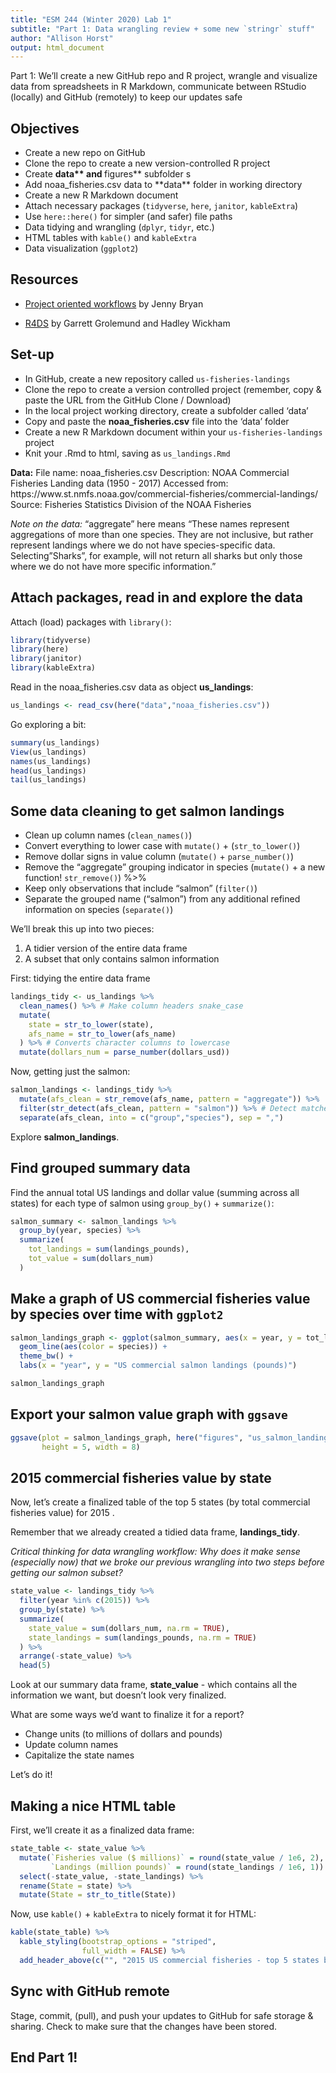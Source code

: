 ```yaml
---
title: "ESM 244 (Winter 2020) Lab 1"
subtitle: "Part 1: Data wrangling review + some new `stringr` stuff"
author: "Allison Horst"
output: html_document
---
```


Part 1: We'll create a new GitHub repo and R project, wrangle and visualize data from spreadsheets in R Markdown, communicate between RStudio (locally) and GitHub (remotely) to keep our updates safe 

## Objectives

- Create a new repo on GitHub
- Clone the repo to create a new version-controlled R project 
- Create **data\** and **figures\** subfolder s
- Add noaa_fisheries.csv data to **data\** folder in working directory
- Create a new R Markdown document 
- Attach necessary packages (`tidyverse`, `here`, `janitor`, `kableExtra`)
- Use `here::here()` for simpler (and safer) file paths
- Data tidying and wrangling (`dplyr`, `tidyr`, etc.)
- HTML tables with `kable()` and `kableExtra`
- Data visualization (`ggplot2`)

## Resources

- [Project oriented workflows](https://www.tidyverse.org/blog/2017/12/workflow-vs-script/) by Jenny Bryan

- [R4DS](https://r4ds.had.co.nz/) by Garrett Grolemund and Hadley Wickham

## Set-up

- In GitHub, create a new repository called `us-fisheries-landings`
- Clone the repo to create a version controlled project (remember, copy & paste the URL from the GitHub Clone / Download)
- In the local project working directory, create a subfolder called 'data'
- Copy and paste the **noaa_fisheries.csv** file into the 'data' folder
- Create a new R Markdown document within your `us-fisheries-landings` project
- Knit your .Rmd to html, saving as `us_landings.Rmd`

**Data:**
File name: noaa_fisheries.csv
Description: NOAA Commercial Fisheries Landing data (1950 - 2017)
Accessed from: https://www.st.nmfs.noaa.gov/commercial-fisheries/commercial-landings/
Source: Fisheries Statistics Division of the NOAA Fisheries

*Note on the data:* "aggregate" here means "These names represent aggregations of more than one species. They are not inclusive, but rather represent landings where we do not have species-specific data. Selecting "Sharks", for example, will not return all sharks but only those where we do not have more specific information."

## Attach packages, read in and explore the data

Attach (load) packages with `library()`:

```r

library(tidyverse)
library(here)  
library(janitor) 
library(kableExtra)

```

Read in the noaa_fisheries.csv data as object **us_landings**:

```r
us_landings <- read_csv(here("data","noaa_fisheries.csv"))
```

Go exploring a bit:
```r
summary(us_landings)
View(us_landings)
names(us_landings)
head(us_landings)
tail(us_landings)
```

## Some data cleaning to get salmon landings

- Clean up column names (`clean_names()`)
- Convert everything to lower case with `mutate()` + (`str_to_lower()`)
- Remove dollar signs in value column (`mutate()` + `parse_number()`)
- Remove the "aggregate" grouping indicator in species (`mutate()` + a new function! `str_remove()`) %>% 
- Keep only observations that include "salmon" (`filter()`)
- Separate the grouped name ("salmon") from any additional refined information on species (`separate()`)

We'll break this up into two pieces:

1. A tidier version of the entire data frame
2. A subset that only contains salmon information

First: tidying the entire data frame
```r
landings_tidy <- us_landings %>% 
  clean_names() %>% # Make column headers snake_case
  mutate(
    state = str_to_lower(state),
    afs_name = str_to_lower(afs_name)
  ) %>% # Converts character columns to lowercase
  mutate(dollars_num = parse_number(dollars_usd))
```

Now, getting just the salmon:
```r
salmon_landings <- landings_tidy %>% 
  mutate(afs_clean = str_remove(afs_name, pattern = "aggregate")) %>% 
  filter(str_detect(afs_clean, pattern = "salmon")) %>% # Detect matches for crab
  separate(afs_clean, into = c("group","species"), sep = ",")

```

Explore **salmon_landings**. 

## Find grouped summary data

Find the annual total US landings and dollar value (summing across all states) for each type of salmon using `group_by()` + `summarize()`:

```r

salmon_summary <- salmon_landings %>% 
  group_by(year, species) %>% 
  summarize(
    tot_landings = sum(landings_pounds),
    tot_value = sum(dollars_num)
  )

```

## Make a graph of US commercial fisheries value by species over time with `ggplot2`

```r
salmon_landings_graph <- ggplot(salmon_summary, aes(x = year, y = tot_landings, group = species)) +
  geom_line(aes(color = species)) +
  theme_bw() +
  labs(x = "year", y = "US commercial salmon landings (pounds)")

salmon_landings_graph
```

## Export your salmon value graph with `ggsave`

```r
ggsave(plot = salmon_landings_graph, here("figures", "us_salmon_landings.png"),
       height = 5, width = 8)
```

## 2015 commercial fisheries value by state

Now, let's create a finalized table of the top 5 states (by total commercial fisheries value) for 2015 .

Remember that we already created a tidied data frame, **landings_tidy**. 

*Critical thinking for data wrangling workflow: Why does it make sense (especially now) that we broke our previous wrangling into two steps before getting our salmon subset?* 

```r
state_value <- landings_tidy %>% 
  filter(year %in% c(2015)) %>% 
  group_by(state) %>% 
  summarize(
    state_value = sum(dollars_num, na.rm = TRUE),
    state_landings = sum(landings_pounds, na.rm = TRUE)
  ) %>% 
  arrange(-state_value) %>% 
  head(5)
```

Look at our summary data frame, **state_value** - which contains all the information we want, but doesn't look very finalized. 

What are some ways we'd want to finalize it for a report? 

- Change units (to millions of dollars and pounds)
- Update column names
- Capitalize the state names

Let's do it! 

## Making a nice HTML table

First, we'll create it as a finalized data frame:
```r
state_table <- state_value %>% 
  mutate(`Fisheries value ($ millions)` = round(state_value / 1e6, 2),
         `Landings (million pounds)` = round(state_landings / 1e6, 1)) %>% 
  select(-state_value, -state_landings) %>% 
  rename(State = state) %>% 
  mutate(State = str_to_title(State))
```

Now, use `kable()` + `kableExtra` to nicely format it for HTML:
```r
kable(state_table) %>% 
  kable_styling(bootstrap_options = "striped", 
                full_width = FALSE) %>% 
  add_header_above(c("", "2015 US commercial fisheries - top 5 states by value" = 2))
```

## Sync with GitHub remote

Stage, commit, (pull), and push your updates to GitHub for safe storage & sharing. Check to make sure that the changes have been stored. 

## End Part 1!

